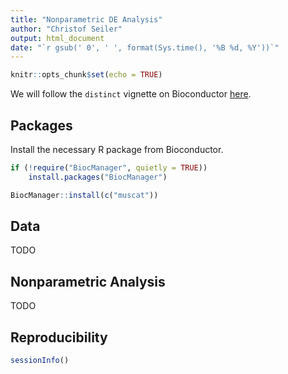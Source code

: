 ```yaml
---
title: "Nonparametric DE Analysis"
author: "Christof Seiler"
output: html_document
date: "`r gsub(' 0', ' ', format(Sys.time(), '%B %d, %Y'))`"
---
```


```r
knitr::opts_chunk$set(echo = TRUE)
```

We will follow the `distinct` vignette on Bioconductor [here](https://bioconductor.org/packages/release/bioc/vignettes/distinct/inst/doc/distinct.html).

## Packages

Install the necessary R package from Bioconductor.

```r
if (!require("BiocManager", quietly = TRUE))
    install.packages("BiocManager")

BiocManager::install(c("muscat"))
```

## Data

TODO

## Nonparametric Analysis

TODO

## Reproducibility

```r
sessionInfo()
```
